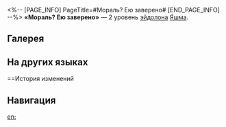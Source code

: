 <%-- [PAGE_INFO]
PageTitle=#Мораль? Ею заверено#
[END_PAGE_INFO] --%>
{{Эйдолон Инфобокс
|Название         = Мораль? Ею заверено
|Изображение      = Эйдолон Мораль? Ею заверено.png
|Персонаж         = Яшма
|Уровень          = 2
|Длительность     = 
|Описание         = Когда статус Залог достигает 15 ур., крит. шанс Яшмы повышается на 18%.
|Свойство1        = 
|Масштабирование1 = 
}}
'''«Мораль? Ею заверено»''' — 2 уровень [[эйдолон]]а [[Яшма]].

==Галерея==
{{Галерея|position=left|captionalign=center
|Персонаж Яшма Эйдолон 2.png|Осколок Эйдолона
}}

==На других языках==
{{На других языках
|en   = Morality? Herein Authenticated
|zhs  = 道德？谨此核押
|zht  = 道德？謹此核押
|ja   = {{Rubi|道徳|どうとく}}？
{{Rubi|謹|つつし}}んで{{Rubi|捺印|なついん}}
|ko   = 도덕? 담보 승인
|es   = ¿Moralidad? Autenticada por la presente
|fr   = Moralité sous caution
|ru   = Мораль? Ею заверено
|th   = Morality? Herein Authenticated
|vi   = Đạo Đức? Đã Chứng Thực Cầm Cố
|de   = Moralität? Hiermit bescheinigt
|id   = Morality? Herein Authenticated
|pt   = Moralidade? Eis Aqui Autenticada
}}

==История изменений
{{История изменений|3.5}}

==Навигация==
{{Навык Навбокс|Яшма}}

[[en:]]